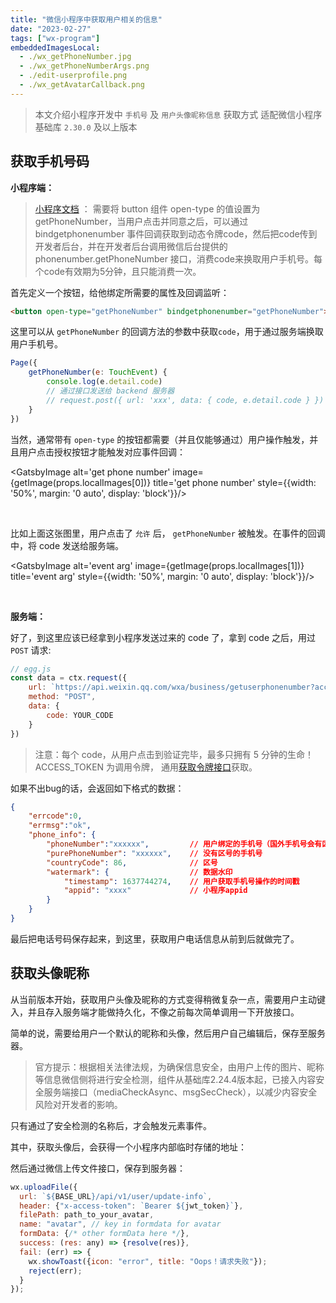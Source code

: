 ```yaml
---
title: "微信小程序中获取用户相关的信息"
date: "2023-02-27"
tags: ["wx-program"]
embeddedImagesLocal:
  - ./wx_getPhoneNumber.jpg
  - ./wx_getPhoneNumberArgs.png
  - ./edit-userprofile.png
  - ./wx_getAvatarCallback.png
---
```



> 本文介绍小程序开发中 `手机号` 及 `用户头像昵称信息` 获取方式
> 适配微信小程序基础库 `2.30.0` 及以上版本

## 获取手机号码

**小程序端：**

> [小程序文档](https://developers.weixin.qq.com/miniprogram/dev/framework/open-ability/getPhoneNumber.html) ： 需要将 button 组件 open-type 的值设置为 getPhoneNumber，当用户点击并同意之后，可以通过 bindgetphonenumber 事件回调获取到动态令牌code，然后把code传到开发者后台，并在开发者后台调用微信后台提供的 phonenumber.getPhoneNumber 接口，消费code来换取用户手机号。每个code有效期为5分钟，且只能消费一次。

首先定义一个按钮，给他绑定所需要的属性及回调监听：

```html
<button open-type="getPhoneNumber" bindgetphonenumber="getPhoneNumber">获取手机号</button>
```

这里可以从 `getPhoneNumber` 的回调方法的参数中获取`code`，用于通过服务端换取用户手机号。

```javascript
Page({
    getPhoneNumber(e: TouchEvent) {
        console.log(e.detail.code)
        // 通过接口发送给 backend 服务器
        // request.post({ url: 'xxx', data: { code, e.detail.code } })
    }
})
```

当然，通常带有 `open-type` 的按钮都需要（并且仅能够通过）用户操作触发，并且用户点击授权按钮才能触发对应事件回调：

<GatsbyImage alt='get phone number' image={getImage(props.localImages[0])} title='get phone number' style={{width: '50%', margin: '0 auto', display: 'block'}}/>

<br />

比如上面这张图里，用户点击了 `允许` 后， `getPhoneNumber` 被触发。在事件的回调中，将 code 发送给服务端。

<GatsbyImage alt='event arg' image={getImage(props.localImages[1])} title='event arg' style={{width: '50%', margin: '0 auto', display: 'block'}}/>

<br />

**服务端：**

好了，到这里应该已经拿到小程序发送过来的 code 了，拿到 code 之后，用过 `POST` 请求:

```javascript
// egg.js
const data = ctx.request({
    url: `https://api.weixin.qq.com/wxa/business/getuserphonenumber?access_token=${YOUR_ACCESS_TOKEN}`,
    method: "POST",
    data: {
        code: YOUR_CODE
    }
})
```

> 注意：每个 code，从用户点击到验证完毕，最多只拥有 5 分钟的生命！
> ACCESS_TOKEN 为调用令牌， 通用[获取令牌接口](https://developers.weixin.qq.com/doc/oplatform/Third-party_Platforms/2.0/api/ThirdParty/token/api_authorizer_token.html)获取。


如果不出bug的话，会返回如下格式的数据：

```json lines
{
    "errcode":0,
    "errmsg":"ok",
    "phone_info": {
        "phoneNumber":"xxxxxx",         // 用户绑定的手机号（国外手机号会有区号）
        "purePhoneNumber": "xxxxxx",    // 没有区号的手机号
        "countryCode": 86,              // 区号
        "watermark": {                  // 数据水印
            "timestamp": 1637744274,    // 用户获取手机号操作的时间戳
            "appid": "xxxx"             // 小程序appid
        }
    }
}
```

最后把电话号码保存起来，到这里，获取用户电话信息从前到后就做完了。

## 获取头像昵称

从当前版本开始，获取用户头像及昵称的方式变得稍微复杂一点，需要用户主动键入，并且存入服务端才能做持久化，不像之前每次简单调用一下开放接口。

简单的说，需要给用户一个默认的昵称和头像，然后用户自己编辑后，保存至服务器。

<GatsbyImage alt='获取用户头像昵称' image={getImage(props.localImages[2])} title='获取用户头像昵称'/>

> 官方提示：根据相关法律法规，为确保信息安全，由用户上传的图片、昵称等信息微信侧将进行安全检测，组件从基础库2.24.4版本起，已接入内容安全服务端接口（mediaCheckAsync、msgSecCheck），以减少内容安全风险对开发者的影响。

只有通过了安全检测的名称后，才会触发元素事件。

其中，获取头像后，会获得一个小程序内部临时存储的地址：

<GatsbyImage alt='获取用户头像回调' image={getImage(props.localImages[3])} title='获取用户头像回调'/>

然后通过微信上传文件接口，保存到服务器：

```javascript
wx.uploadFile({
  url: `${BASE_URL}/api/v1/user/update-info`,
  header: {"x-access-token": `Bearer ${jwt_token}`},
  filePath: path_to_your_avatar,
  name: "avatar", // key in formdata for avatar
  formData: {/* other formData here */},
  success: (res: any) => {resolve(res)},
  fail: (err) => {
    wx.showToast({icon: "error", title: "Oops！请求失败"});
    reject(err);
  }
});
```


